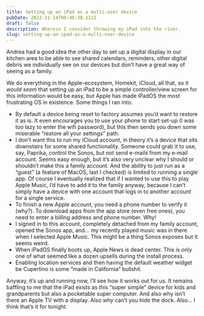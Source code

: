 ```yaml
---
title: Setting up an iPad as a multi-user device
pubDate: 2022-11-14T00:46:38.111Z
draft: false
description: Wherein I consider throwing my iPad into the river.
slug: setting-up-an-ipad-as-a-multi-user-device
---
```

Andrea had a good idea the other day to set up a digital display in our kitchen area to be able to see shared calendars, reminders, other digital debris we individually see on our devices but don’t have a great way of seeing as a family.

We do everything in the Apple-ecosystem, Homekit, iCloud, all that, so it _would seem_ that setting up an iPad to be a simple controller/view screen for this information would be easy, but Apple has made iPadOS the most frustrating OS in existence. Some things I ran into:

-  By default a device being reset to factory assumes you’d want to restore it as is. It even encourages you to use your phone to start set-up (I was too lazy to enter the wifi password), but this then sends you down some miserable “restore all your settings” path.
-  I don’t want this to run my iCloud account, in theory it’s a device that sits downstairs for some shared functionality. Someone could grab it to use, say, Paprika, control the Sonos, but not send e-mails from my e-mail account. Seems easy enough, but it’s also very unclear why I should or shouldn’t make this a family account. And the ability to just run as a “guest” (a feature of MacOS, last I checked) is limited to running a single app. Of course I eventually realized that if I wanted to use this to play Apple Music, I’d have to add it to the family anyway, because I can’t simply have a device with one account that logs in to another account for a single service.
-  To finish a new Apple account, you need a phone number to verify it (why?). To download apps from the app store (even free ones), you need to enter a billing address and phone number. Why!
-  I signed in to this account, completely detached from my family account, opened the Sonos app, and… my recently played music was in there when I selected Apple Music. This might be a thing Sonos exposes but it seems weird.
-  When iPadOS finally boots up, Apple News is dead center. This is only one of what seemed like a dozen upsells during the install process.
-  Enabling location services and then having the default weather widget be Cupertino is some “made in California” bullshit.

Anyway, it’s up and running now, I’ll see how it works out for us. It remains baffling to me that the iPad exists as this “super simple” device for kids and grandparents but also a pocketable super computer. And also why isn’t there an Apple TV with a display. Also why can’t you hide the dock. Also… I think that’s it for tonight.